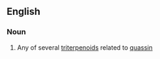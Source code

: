 ==English==

===Noun===
{{en-noun}}

# {{lb|en|organic chemistry}} Any of several [[triterpenoid]]s related to [[quassin]]